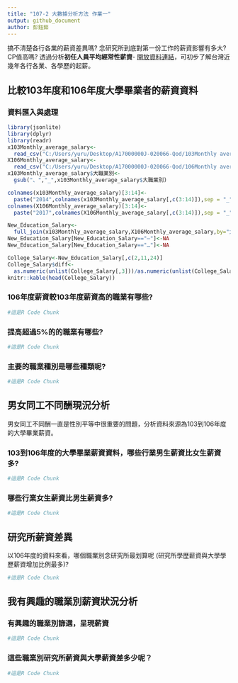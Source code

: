 ```yaml
---
title: "107-2 大數據分析方法 作業一"
output: github_document
author: 彭鈺茹
---
```


搞不清楚各行各業的薪資差異嗎? 念研究所到底對第一份工作的薪資影響有多大? CP值高嗎? 透過分析**初任人員平均經常性薪資**- [開放資料連結](https://data.gov.tw/dataset/6647)，可初步了解台灣近幾年各行各業、各學歷的起薪。

## 比較103年度和106年度大學畢業者的薪資資料

### 資料匯入與處理
```r
library(jsonlite)
library(dplyr)
library(readr)
x103Monthly_average_salary<-
  read_csv("C:/Users/yuru/Desktop/A17000000J-020066-Qod/103Monthly average salary.csv")
X106Monthly_average_salary<-
  read_csv("C:/Users/yuru/Desktop/A17000000J-020066-Qod/106Monthly average salary.csv")
x103Monthly_average_salary$大職業別<-
  gsub("、","_",x103Monthly_average_salary$大職業別)

colnames(x103Monthly_average_salary)[3:14]<-
  paste("2014",colnames(x103Monthly_average_salary[,c(3:14)]),sep = "_")
colnames(X106Monthly_average_salary)[3:14]<-
  paste("2017",colnames(X106Monthly_average_salary[,c(3:14)]),sep = "_")

New_Education_Salary<-
  full_join(x103Monthly_average_salary,X106Monthly_average_salary,by="大職業別")
New_Education_Salary[New_Education_Salary=="—"]<-NA
New_Education_Salary[New_Education_Salary=="…"]<-NA

College_Salary<-New_Education_Salary[,c(2,11,24)]
College_Salary$diff<-
  as.numeric(unlist(College_Salary[,3]))/as.numeric(unlist(College_Salary[,2]))
knitr::kable(head(College_Salary))
```

### 106年度薪資較103年度薪資高的職業有哪些? 
```r
#這是R Code Chunk
```

### 提高超過5%的的職業有哪些? 
```r
#這是R Code Chunk
```

### 主要的職業種別是哪些種類呢?
```r
#這是R Code Chunk
```

## 男女同工不同酬現況分析

男女同工不同酬一直是性別平等中很重要的問題，分析資料來源為103到106年度的大學畢業薪資。

### 103到106年度的大學畢業薪資資料，哪些行業男生薪資比女生薪資多?
```r
#這是R Code Chunk
```
### 哪些行業女生薪資比男生薪資多? 
```r
#這是R Code Chunk
```

## 研究所薪資差異

以106年度的資料來看，哪個職業別念研究所最划算呢 (研究所學歷薪資與大學學歷薪資增加比例最多)?
 
```r
#這是R Code Chunk
```

## 我有興趣的職業別薪資狀況分析

### 有興趣的職業別篩選，呈現薪資
```r
#這是R Code Chunk
```

### 這些職業別研究所薪資與大學薪資差多少呢？
```r
#這是R Code Chunk
```

